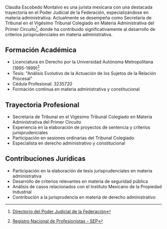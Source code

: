 Claudia Escobedo Montalvo es una jurista mexicana con una destacada trayectoria en el Poder Judicial de la Federación, especializándose en materia administrativa. Actualmente se desempeña como Secretaria de Tribunal en el Vigésimo Tribunal Colegiado en Materia Administrativa del Primer Circuito[^1], donde ha contribuido significativamente al desarrollo de criterios jurisprudenciales en materia administrativa.

## Formación Académica

- Licenciatura en Derecho por la Universidad Autónoma Metropolitana (1995-1999)[^2]
- Tesis: "Análisis Evolutivo de la Actuación de los Sujetos de la Relación Procesal"
- Cédula Profesional: 3235720
- Formación continua en materia administrativa y constitucional

## Trayectoria Profesional

- Secretaria de Tribunal en el Vigésimo Tribunal Colegiado en Materia Administrativa del Primer Circuito
- Experiencia en la elaboración de proyectos de sentencia y criterios jurisprudenciales
- Participación en sesiones ordinarias del Tribunal Colegiado
- Especialista en derecho administrativo y constitucional

## Contribuciones Jurídicas

- Participación en la elaboración de tesis jurisprudenciales en materia administrativa
- Desarrollo de criterios relevantes en materia de seguridad pública
- Análisis de casos relacionados con el Instituto Mexicano de la Propiedad Industrial
- Contribución a la jurisprudencia en materia de derecho administrativo

[^1]: [Directorio del Poder Judicial de la Federación](https://www.cjf.gob.mx/directorio.htm)
[^2]: [Registro Nacional de Profesionistas - SEP](https://www.cedulaprofesional.sep.gob.mx)
